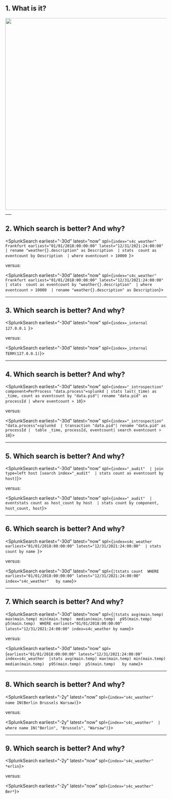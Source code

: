 
## 1. What is it?
<img src="/static/app/splunk4champions2/images/rebus.png" width="600" />
___

## 2. Which search is better? And why?
<SplunkSearch earliest="-30d" latest="now" spl={`index="s4c_weather" Frankfurt earliest="01/01/2018:00:00:00" latest="12/31/2021:24:00:00"
              | rename "weather{}.description" as Description 
              | stats  count as eventcount by Description 
              | where eventcount > 10000 `}>
</SplunkSearch>

versus: 

<SplunkSearch earliest="-30d" latest="now" spl={`index="s4c_weather" Frankfurt earliest="01/01/2018:00:00:00" latest="12/31/2021:24:00:00"
              | stats  count as eventcount by "weather{}.description" 
              | where eventcount > 10000 
              | rename "weather{}.description" as Description`}>
</SplunkSearch>

___

## 3. Which search is better? And why?
<SplunkSearch earliest="-30d" latest="now" spl={`index=_internal 127.0.0.1 `}>
</SplunkSearch>

versus: 

<SplunkSearch earliest="-30d" latest="now" spl={`index=_internal TERM(127.0.0.1)`}>
</SplunkSearch>

___

## 4. Which search is better? And why?
<SplunkSearch earliest="-30d" latest="now" spl={`index="_introspection" component=PerProcess "data.process"=splunkd
                | stats last(_time) as _time, count as eventcount by "data.pid"| rename "data.pid" as processId | where eventcount > 10`}>
</SplunkSearch>

versus: 

<SplunkSearch earliest="-30d" latest="now" spl={`index="_introspection"  "data.process"=splunkd 
                | transaction "data.pid"| rename "data.pid" as processId |  table _time, processId, eventcount| search eventcount > 10`}>
</SplunkSearch>

___

## 5. Which search is better? And why?
<SplunkSearch earliest="-30d" latest="now" spl={`index="_audit" 
                | join type=left host [search index="_audit" 
                | stats count as eventcount by host]`}>
</SplunkSearch>

versus: 

<SplunkSearch earliest="-30d" latest="now" spl={`index="_audit" 
                | eventstats count as host_count by host 
                | stats count by component, host_count, host`}>
</SplunkSearch>

___

## 6. Which search is better? And why?
<SplunkSearch earliest="-30d" latest="now" spl={`index=s4c_weather earliest="01/01/2018:00:00:00" latest="12/31/2021:24:00:00" 
                | stats count by name `}>
</SplunkSearch>

versus: 

<SplunkSearch earliest="-30d" latest="now" spl={`|tstats count  WHERE earliest="01/01/2018:00:00:00" latest="12/31/2021:24:00:00" index="s4c_weather"   by name`}>
</SplunkSearch>

___

## 7. Which search is better? And why?
<SplunkSearch earliest="-30d" latest="now" spl={`|tstats avg(main.temp) max(main.temp) min(main.temp)  median(main.temp)  p95(main.temp)  p5(main.temp) 
                 WHERE earliest="01/01/2018:00:00:00" latest="12/31/2021:24:00:00" index=s4c_weather by name`}>
</SplunkSearch>

versus: 

<SplunkSearch earliest="-30d" latest="now" spl={`earliest="01/01/2018:00:00:00" latest="12/31/2021:24:00:00" index=s4c_weather 
                |stats avg(main.temp) max(main.temp) min(main.temp)  median(main.temp)  p95(main.temp)  p5(main.temp)   by name`}>
</SplunkSearch>

___

## 8. Which search is better? And why?
<SplunkSearch earliest="-2y" latest="now" spl={`index="s4c_weather"  name IN(Berlin Brussels Warsaw)`}>
</SplunkSearch>

versus: 

<SplunkSearch earliest="-2y" latest="now" spl={`index="s4c_weather"  | where name IN("Berlin", "Brussels", "Warsaw")`}>
</SplunkSearch>

___

## 9. Which search is better? And why?
<SplunkSearch earliest="-2y" latest="now" spl={`index="s4c_weather" *erlin`}>
</SplunkSearch>

versus: 

<SplunkSearch earliest="-2y" latest="now" spl={`index="s4c_weather" Ber*`}>
</SplunkSearch>